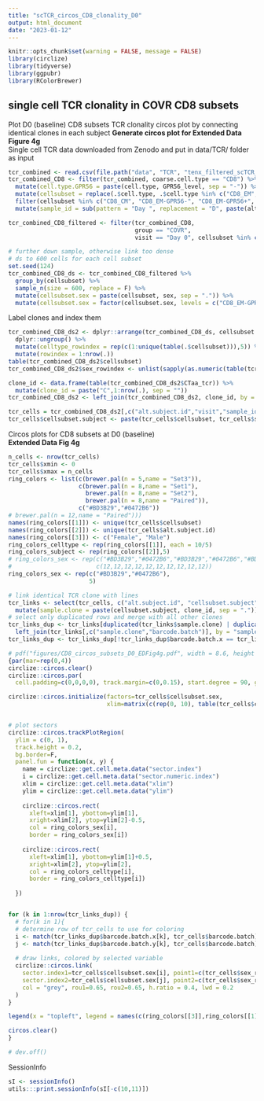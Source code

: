 ```yaml
---
title: "scTCR_circos_CD8_clonality_D0"
output: html_document
date: "2023-01-12"
---
```


```r
knitr::opts_chunk$set(warning = FALSE, message = FALSE) 
library(circlize)
library(tidyverse)
library(ggpubr)
library(RColorBrewer)
```

## single cell TCR clonality in COVR CD8 subsets  
Plot D0 (baseline) CD8 subsets TCR clonality circos plot by connecting identical clones in each subject
**Generate circos plot for Extended Data Figure 4g**  
Single cell TCR data downloaded from Zenodo and put in data/TCR/ folder as input  

```r
tcr_combined <- read.csv(file.path("data", "TCR", "tenx_filtered_scTCR_anno.csv"))
tcr_combined_CD8 <- filter(tcr_combined, coarse.cell.type == "CD8") %>%
  mutate(cell.type.GPR56 = paste(cell.type, GPR56_level, sep = "-")) %>%
  mutate(cellsubset = replace(.$cell.type, .$cell.type %in% c("CD8_EM","CD8_TEMRA"), .$cell.type.GPR56[which(.$cell.type %in% c("CD8_EM","CD8_TEMRA"))])) %>%
  filter(cellsubset %in% c("CD8_CM", "CD8_EM-GPR56-", "CD8_EM-GPR56+", "CD8_Naive", "CD8_TEMRA-GPR56+", "CD8_TRM")) %>%
  mutate(sample_id = sub(pattern = "Day ", replacement = "D", paste(alt.subject.id, visit, sep = ".")))

tcr_combined_CD8_filtered <- filter(tcr_combined_CD8, 
                                    group == "COVR",
                                    visit == "Day 0", cellsubset %in% c("CD8_Naive","CD8_CM","CD8_EM-GPR56+","CD8_EM-GPR56-","CD8_TEMRA-GPR56+"))

# further down sample, otherwise link too dense
# ds to 600 cells for each cell subset
set.seed(124)
tcr_combined_CD8_ds <- tcr_combined_CD8_filtered %>% 
  group_by(cellsubset) %>% 
  sample_n(size = 600, replace = F) %>%
  mutate(cellsubset.sex = paste(cellsubset, sex, sep = ".")) %>%
  mutate(cellsubset.sex = factor(cellsubset.sex, levels = c("CD8_EM-GPR56+.Female", "CD8_EM-GPR56+.Male", "CD8_EM-GPR56-.Female", "CD8_EM-GPR56-.Male", "CD8_TEMRA-GPR56+.Female", "CD8_TEMRA-GPR56+.Male", "CD8_CM.Female","CD8_CM.Male", "CD8_Naive.Female","CD8_Naive.Male")))
```

  
Label clones and index them  
```r
tcr_combined_CD8_ds2 <- dplyr::arrange(tcr_combined_CD8_ds, cellsubset.sex, group) %>%
  dplyr::ungroup() %>%
  mutate(celltype_rowindex = rep(c(1:unique(table(.$cellsubset))),5)) %>%
  mutate(rowindex = 1:nrow(.))
table(tcr_combined_CD8_ds2$cellsubset)
tcr_combined_CD8_ds2$sex_rowindex <- unlist(sapply(as.numeric(table(tcr_combined_CD8_ds2$cellsubset.sex)), seq_len))

clone_id <- data.frame(table(tcr_combined_CD8_ds2$CTaa_tcr)) %>%
  mutate(clone_id = paste("C",1:nrow(.), sep = ""))
tcr_combined_CD8_ds2 <- left_join(tcr_combined_CD8_ds2, clone_id, by = c("CTaa_tcr" = "Var1"))

tcr_cells = tcr_combined_CD8_ds2[,c("alt.subject.id","visit","sample_id","Timepoint.sex.group","sex", "group", "cellsubset", "celltype_rowindex", "rowindex", "clone_id", "barcode.batch","sex_rowindex", "cellsubset.sex")]
tcr_cells$cellsubset.subject <- paste(tcr_cells$cellsubset, tcr_cells$sex, tcr_cells$alt.subject.id, sep = ".")

```


Circos plots for CD8 subsets at D0 (baseline)  
**Extended Data Fig 4g**  
```r
n_cells <- nrow(tcr_cells)
tcr_cells$xmin <- 0
tcr_cells$xmax = n_cells
ring_colors <- list(c(brewer.pal(n = 5,name = "Set3")), 
                    c(brewer.pal(n = 8,name = "Set1"),
                      brewer.pal(n = 8,name = "Set2"),
                      brewer.pal(n = 8,name = "Paired")),
                    c("#BD3B29","#0472B6"))
# brewer.pal(n = 12,name = "Paired")))
names(ring_colors[[1]]) <- unique(tcr_cells$cellsubset)
names(ring_colors[[2]]) <- unique(tcr_cells$alt.subject.id)
names(ring_colors[[3]]) <- c("Female", "Male")
ring_colors_celltype <- rep(ring_colors[[1]], each = 10/5)
ring_colors_subject <- rep(ring_colors[[2]],5)
# ring_colors_sex <- rep(c("#BD3B29","#0472B6","#BD3B29","#0472B6","#BD3B29","#0472B6","#BD3B29","#0472B6","#BD3B29","#0472B6"),
#                        c(12,12,12,12,12,12,12,12,12,12))
ring_colors_sex <- rep(c("#BD3B29","#0472B6"),
                       5)

# link identical TCR clone with lines
tcr_links <- select(tcr_cells, c("alt.subject.id", "cellsubset.subject", "clone_id", "barcode.batch", "cellsubset")) %>%
  mutate(sample.clone = paste(cellsubset.subject, clone_id, sep = "."))
# select only duplicated rows and merge with all other clones
tcr_links_dup <- tcr_links[duplicated(tcr_links$sample.clone) | duplicated(tcr_links$sample.clone, fromLast = TRUE), ] %>%
  left_join(tcr_links[,c("sample.clone","barcode.batch")], by = "sample.clone")
tcr_links_dup <- tcr_links_dup[!tcr_links_dup$barcode.batch.x == tcr_links_dup$barcode.batch.y,]

# pdf("figures/CD8_circos_subsets_D0_EDFig4g.pdf", width = 8.6, height = 8.6)
{par(mar=rep(0,4))
circlize::circos.clear()
circlize::circos.par(
  cell.padding=c(0,0,0,0), track.margin=c(0,0.15), start.degree = 90, gap.degree = 1)

circlize::circos.initialize(factors=tcr_cells$cellsubset.sex,
                            xlim=matrix(c(rep(0, 10), table(tcr_cells$cellsubset.sex)), ncol=2))


# plot sectors
circlize::circos.trackPlotRegion(
  ylim = c(0, 1), 
  track.height = 0.2,
  bg.border=F,
  panel.fun = function(x, y) {
    name = circlize::get.cell.meta.data("sector.index")
    i = circlize::get.cell.meta.data("sector.numeric.index")
    xlim = circlize::get.cell.meta.data("xlim")
    ylim = circlize::get.cell.meta.data("ylim")
    
    circlize::circos.rect(
      xleft=xlim[1], ybottom=ylim[1],
      xright=xlim[2], ytop=ylim[2]-0.5,
      col = ring_colors_sex[i],
      border = ring_colors_sex[i])
    
    circlize::circos.rect(
      xleft=xlim[1], ybottom=ylim[1]+0.5,
      xright=xlim[2], ytop=ylim[2],
      col = ring_colors_celltype[i],
      border = ring_colors_celltype[i])
    
  })    


for (k in 1:nrow(tcr_links_dup)) {
  # for(k in 1){
  # determine row of tcr_cells to use for coloring
  i <- match(tcr_links_dup$barcode.batch.x[k], tcr_cells$barcode.batch)
  j <- match(tcr_links_dup$barcode.batch.y[k], tcr_cells$barcode.batch)
  
  # draw links, colored by selected variable
  circlize::circos.link(
    sector.index1=tcr_cells$cellsubset.sex[i], point1=c(tcr_cells$sex_rowindex[i]),
    sector.index2=tcr_cells$cellsubset.sex[j], point2=c(tcr_cells$sex_rowindex[j]),
    col = "grey", rou1=0.65, rou2=0.65, h.ratio = 0.4, lwd = 0.2
  )
}

legend(x = "topleft", legend = names(c(ring_colors[[3]],ring_colors[[1]])), fill = c(ring_colors[[3]],ring_colors[[1]]), bty = "n", y.intersp = 1)

circos.clear()
}

# dev.off()
```


SessionInfo  
```r
sI <- sessionInfo()
utils:::print.sessionInfo(sI[-c(10,11)])
```


